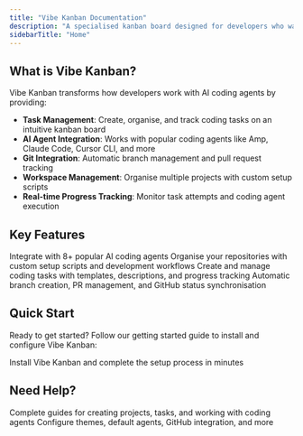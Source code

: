 ```yaml
---
title: "Vibe Kanban Documentation"
description: "A specialised kanban board designed for developers who want to track and manage their coding tasks while working with AI coding agents. It provides seamless integration with various coding agents and helps you organise your development workflow efficiently."
sidebarTitle: "Home"
---
```


## What is Vibe Kanban?

Vibe Kanban transforms how developers work with AI coding agents by providing:

- **Task Management**: Create, organise, and track coding tasks on an intuitive kanban board
- **AI Agent Integration**: Works with popular coding agents like Amp, Claude Code, Cursor CLI, and more
- **Git Integration**: Automatic branch management and pull request tracking
- **Workspace Management**: Organise multiple projects with custom setup scripts
- **Real-time Progress Tracking**: Monitor task attempts and coding agent execution

## Key Features

<CardGroup cols={2}>
  <Card title="Multi-Agent Support" icon="robot" href="/supported-coding-agents">
    Integrate with 8+ popular AI coding agents
  </Card>

  <Card title="Project Management" icon="folder" href="/core-features/creating-projects">
    Organise your repositories with custom setup scripts and development workflows
  </Card>

  <Card title="Task Tracking" icon="list-check" href="/core-features/creating-tasks">
    Create and manage coding tasks with templates, descriptions, and progress tracking
  </Card>

  <Card title="Git Integration" icon="code-branch" href="/integrations/github-integration">
    Automatic branch creation, PR management, and GitHub status synchronisation
  </Card>
</CardGroup>

## Quick Start

Ready to get started? Follow our getting started guide to install and configure Vibe Kanban:

<Card title="Get Started" icon="rocket" href="/getting-started">
  Install Vibe Kanban and complete the setup process in minutes
</Card>

## Need Help?

<CardGroup cols={2}>
  <Card title="User Guide" icon="book" href="/core-features/creating-projects">
    Complete guides for creating projects, tasks, and working with coding agents
  </Card>

  <Card title="Settings" icon="gear" href="/configuration-customisation/global-settings">
    Configure themes, default agents, GitHub integration, and more
  </Card>
</CardGroup>
